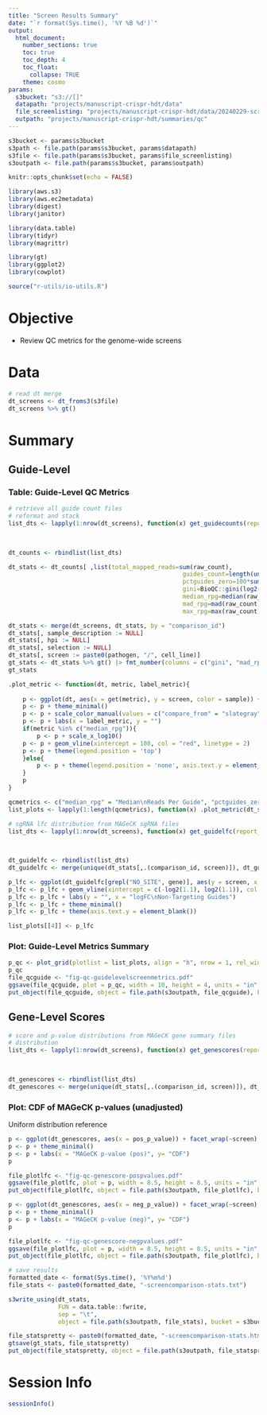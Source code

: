 ```yaml
---
title: "Screen Results Summary"
date: "`r format(Sys.time(), '%Y %B %d')`"
output: 
  html_document:
    number_sections: true
    toc: true
    toc_depth: 4
    toc_float:
      collapse: TRUE
    theme: cosmo
params:
  s3bucket: "s3://[]"
  datapath: "projects/manuscript-crispr-hdt/data"
  file_screenlisting: "projects/manuscript-crispr-hdt/data/20240229-screencomparison-listing.txt"
  outpath: "projects/manuscript-crispr-hdt/summaries/qc"
---
```


```r
s3bucket <- params$s3bucket
s3path <- file.path(params$s3bucket, params$datapath)
s3file <- file.path(params$s3bucket, params$file_screenlisting)
s3outpath <- file.path(params$s3bucket, params$outpath)
```

```r
knitr::opts_chunk$set(echo = FALSE)

library(aws.s3)
library(aws.ec2metadata)
library(digest)
library(janitor)

library(data.table)
library(tidyr)
library(magrittr)

library(gt)
library(ggplot2)
library(cowplot)

source("r-utils/io-utils.R")
```

# Objective

- Review QC metrics for the genome-wide screens

# Data 

```r
# read dt merge
dt_screens <- dt_froms3(s3file)
dt_screens %>% gt()
```

# Summary

## Guide-Level

### Table: Guide-Level QC Metrics

```r
# retrieve all guide count files
# reformat and stack
list_dts <- lapply(1:nrow(dt_screens), function(x) get_guidecounts(report_id = dt_screens[x, report_id],
																									comparison_id = dt_screens[x, comparison_id],
																									s3path))

dt_counts <- rbindlist(list_dts)

dt_stats <- dt_counts[ ,list(total_mapped_reads=sum(raw_count),
												 guides_count=length(unique(sgrna)),
												 pctguides_zero=100*sum(raw_count==0)/length(unique(sgrna)),
												 gini=BioQC::gini(log2(raw_count+1)),
												 median_rpg=median(raw_count),
												 mad_rpg=mad(raw_count),
												 max_rpg=max(raw_count)), by=.(comparison_id, sample)]

dt_stats <- merge(dt_screens, dt_stats, by = "comparison_id")
dt_stats[, sample_description := NULL]
dt_stats[, hpi := NULL] 
dt_stats[, selection := NULL] 
dt_stats[, screen := paste0(pathogen, "/", cell_line)]
gt_stats <- dt_stats %>% gt() |> fmt_number(columns = c("gini", "mad_rpg"), decimal = 2) |> fmt_number(columns = c("pctguides_zero"), n_sigfig = 2)
gt_stats
```

```r

.plot_metric <- function(dt, metric, label_metric){
	
	p <- ggplot(dt, aes(x = get(metric), y = screen, color = sample)) + geom_point(shape = 19)
	p <- p + theme_minimal()
	p <- p + scale_color_manual(values = c("compare_from" = "slategray", "compare_to" = "steelblue2"))
	p <- p + labs(x = label_metric, y = "")
	if(metric %in% c("median_rpg")){
		p <- p + scale_x_log10()
    p <- p + geom_vline(xintercept = 100, col = "red", linetype = 2)
    p <- p + theme(legend.position = 'top')
	}else{
		p <- p + theme(legend.position = 'none', axis.text.y = element_blank())
	}
	p	
}

qcmetrics <- c("median_rpg" = "Median\nReads Per Guide", "pctguides_zero" = "% Guides Zero Count", "gini" = "Gini Coef")
list_plots <- lapply(1:length(qcmetrics), function(x) .plot_metric(dt_stats, names(qcmetrics)[x], qcmetrics[x]))

```

```r
# sgRNA lfc distribution from MAGeCK sgRNA files
list_dts <- lapply(1:nrow(dt_screens), function(x) get_guidelfc(report_id = dt_screens[x, report_id],
																									comparison_id = dt_screens[x, comparison_id],
																									s3path))

dt_guidelfc <- rbindlist(list_dts)
dt_guidelfc <- merge(unique(dt_stats[,.(comparison_id, screen)]), dt_guidelfc, by = "comparison_id")

p_lfc <- ggplot(dt_guidelfc[grepl("NO_SITE", gene)], aes(y = screen, x = lfc)) + geom_boxplot()
p_lfc <- p_lfc + geom_vline(xintercept = c(-log2(1.1), log2(1.1)), col = "red", linetype = 2)
p_lfc <- p_lfc + labs(y = "", x = "logFC\nNon-Targeting Guides")
p_lfc <- p_lfc + theme_minimal()
p_lfc <- p_lfc + theme(axis.text.y = element_blank())

list_plots[[4]] <- p_lfc
```


### Plot: Guide-Level Metrics Summary

```r
p_qc <- plot_grid(plotlist = list_plots, align = "h", nrow = 1, rel_widths = c(1, 0.6, 0.6, 0.6))
p_qc
file_qcguide <- "fig-qc-guidelevelscreenmetrics.pdf"
ggsave(file_qcguide, plot = p_qc, width = 10, height = 4, units = "in", dpi = 300)
put_object(file_qcguide, object = file.path(s3outpath, file_qcguide), bucket = s3bucket)
```

## Gene-Level Scores

```r
# score and p-value distributions from MAGeCK gene summary files
# distribution
list_dts <- lapply(1:nrow(dt_screens), function(x) get_genescores(report_id = dt_screens[x, report_id],
																									comparison_id = dt_screens[x, comparison_id],
																									s3path))

dt_genescores <- rbindlist(list_dts)
dt_genescores <- merge(unique(dt_stats[,.(comparison_id, screen)]), dt_genescores, by = "comparison_id")
```


### Plot: CDF of MAGeCK p-values (unadjusted)

Uniform distribution reference 
```r
p <- ggplot(dt_genescores, aes(x = pos_p_value)) + facet_wrap(~screen) + stat_ecdf() + stat_function(fun = punif, color = "black", linetype = 2)
p <- p + theme_minimal()
p <- p + labs(x = "MAGeCK p-value (pos)", y= "CDF")
p

file_plotlfc <- "fig-qc-genescore-pospvalues.pdf"
ggsave(file_plotlfc, plot = p, width = 8.5, height = 8.5, units = "in", dpi = 300)
put_object(file_plotlfc, object = file.path(s3outpath, file_plotlfc), bucket = s3bucket)
```

```r
p <- ggplot(dt_genescores, aes(x = neg_p_value)) + facet_wrap(~screen) + stat_ecdf() + stat_function(fun = punif, color = "black", linetype = 2)
p <- p + theme_minimal()
p <- p + labs(x = "MAGeCK p-value (neg)", y= "CDF")
p

file_plotlfc <- "fig-qc-genescore-negpvalues.pdf"
ggsave(file_plotlfc, plot = p, width = 8.5, height = 8.5, units = "in", dpi = 300)
put_object(file_plotlfc, object = file.path(s3outpath, file_plotlfc), bucket = s3bucket)
```


```r
# save results
formatted_date <- format(Sys.time(), '%Y%m%d')
file_stats <- paste0(formatted_date, "-screencomparison-stats.txt")

s3write_using(dt_stats, 
              FUN = data.table::fwrite, 
              sep = "\t", 
              object = file.path(s3outpath, file_stats), bucket = s3bucket)

file_statspretty <- paste0(formatted_date, "-screencomparison-stats.html")
gtsave(gt_stats, file_statspretty)
put_object(file_statspretty, object = file.path(s3outpath, file_statspretty), bucket = s3bucket)
```

# Session Info

```r
sessionInfo()
```